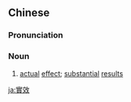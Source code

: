 ==Chinese==
{{zh-forms|s=实效}}

===Pronunciation===
{{zh-pron
|m=shíxiào
|c=sat6 haau6
|mn=si̍t-hāu
|cat=n
}}

===Noun===
{{zh-noun}}

# [[actual]] [[effect]]; [[substantial]] [[result]]s

[[ja:實效]]